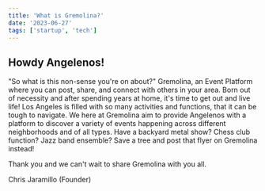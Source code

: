 ```yaml
---
title: 'What is Gremolina?'
date: '2023-06-27'
tags: ['startup', 'tech']
---
```

## Howdy Angelenos!

<CustomImage src="https://raw.githubusercontent.com/ehawyeehaw/nublogposts/main/images/startup.JPEG" alt="Founder" />

"So what is this non-sense you're on about?" Gremolina, an Event Platform where you can post, share, and connect with others in your area. Born out of necessity and after spending years at home, it's time to get out and live life! Los Angeles is filled with so many activities and functions, that it can be tough to navigate. We here at Gremolina aim to provide Angelenos with a platform to discover a variety of events happening across different neighborhoods and of all types. Have a backyard metal show? Chess club function? Jazz band ensemble? Save a tree and post that flyer on Gremolina instead! 

Thank you and we can't wait to share Gremolina with you all. 

Chris Jaramillo (Founder)
